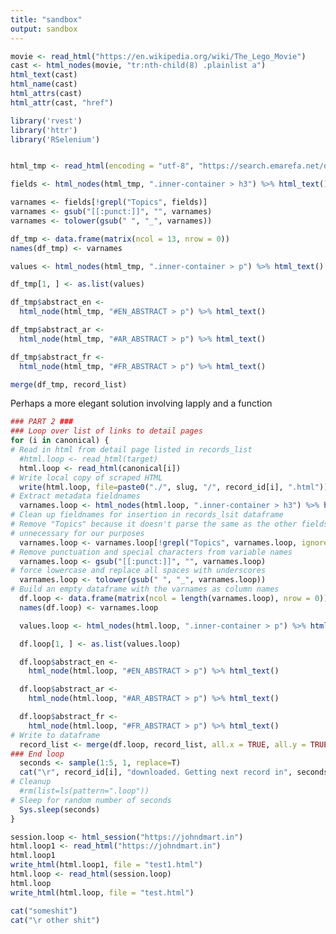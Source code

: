 ```yaml
---
title: "sandbox"
output: sandbox
---
```


```r
movie <- read_html("https://en.wikipedia.org/wiki/The_Lego_Movie")
cast <- html_nodes(movie, "tr:nth-child(8) .plainlist a")
html_text(cast)
html_name(cast)
html_attrs(cast)
html_attr(cast, "href")
```

```r
library('rvest')
library('httr')
library('RSelenium')


html_tmp <- read_html(encoding = "utf-8", "https://search.emarefa.net/detail/BIM-835175/%D8%A7%D8%B3%D8%AA%D8%A8%D9%8A%D8%A7%D9%86-%D8%A7%D9%84%D9%85%D8%B9%D8%AA%D9%82%D8%AF%D8%A7%D8%AA-%D8%A7%D9%84%D8%AE%D8%B1%D8%A7%D9%81%D9%8A%D8%A9-%D8%A7%D9%84%D8%B4%D8%A7%D8%A6%D8%B9%D8%A9-%D9%81%D9%8A-%D8%A7%D9%84%D8%AC%D8%B2%D8%A7%D8%A6%D8%B1/1")

fields <- html_nodes(html_tmp, ".inner-container > h3") %>% html_text()

varnames <- fields[!grepl("Topics", fields)]
varnames <- gsub("[[:punct:]]", "", varnames)
varnames <- tolower(gsub(" ", "_", varnames))

df_tmp <- data.frame(matrix(ncol = 13, nrow = 0))
names(df_tmp) <- varnames

values <- html_nodes(html_tmp, ".inner-container > p") %>% html_text()

df_tmp[1, ] <- as.list(values)

df_tmp$abstract_en <- 
  html_node(html_tmp, "#EN_ABSTRACT > p") %>% html_text()

df_tmp$abstract_ar <- 
  html_node(html_tmp, "#AR_ABSTRACT > p") %>% html_text()

df_tmp$abstract_fr <- 
  html_node(html_tmp, "#FR_ABSTRACT > p") %>% html_text()

merge(df_tmp, record_list)
```

Perhaps a more elegant solution involving lapply and a function

```r
### PART 2 ###
### Loop over list of links to detail pages
for (i in canonical) {
# Read in html from detail page listed in records_list
  #html.loop <- read_html(target)
  html.loop <- read_html(canonical[i])
# Write local copy of scraped HTML
  write(html.loop, file=paste0("./", slug, "/", record_id[i], ".html"))
# Extract metadata fieldnames
  varnames.loop <- html_nodes(html.loop, ".inner-container > h3") %>% html_text()
# Clean up fieldnames for insertion in records_lsit dataframe
# Remove "Topics" because it doesn't parse the same as the other fields and is
# unnecessary for our purposes
  varnames.loop <- varnames.loop[!grepl("Topics", varnames.loop, ignore.case = TRUE)]
# Remove punctuation and special characters from variable names
  varnames.loop <- gsub("[[:punct:]]", "", varnames.loop)
# force lowercase and replace all spaces with underscores
  varnames.loop <- tolower(gsub(" ", "_", varnames.loop))
# Build an empty dataframe with the varnames as column names
  df.loop <- data.frame(matrix(ncol = length(varnames.loop), nrow = 0))
  names(df.loop) <- varnames.loop

  values.loop <- html_nodes(html.loop, ".inner-container > p") %>% html_text()

  df.loop[1, ] <- as.list(values.loop)

  df.loop$abstract_en <-
    html_node(html.loop, "#EN_ABSTRACT > p") %>% html_text()

  df.loop$abstract_ar <-
    html_node(html.loop, "#AR_ABSTRACT > p") %>% html_text()

  df.loop$abstract_fr <-
    html_node(html.loop, "#FR_ABSTRACT > p") %>% html_text()
# Write to dataframe
  record_list <- merge(df.loop, record_list, all.x = TRUE, all.y = TRUE)
### End loop
  seconds <- sample(1:5, 1, replace=T)
  cat("\r", record_id[i], "downloaded. Getting next record in", seconds, "seconds. ")
# Cleanup
  #rm(list=ls(pattern=".loop"))
# Sleep for random number of seconds
  Sys.sleep(seconds)
}
```

```r
session.loop <- html_session("https://johndmart.in")
html.loop1 <- read_html("https://johndmart.in")
html.loop1
write_html(html.loop1, file = "test1.html")
html.loop <- read_html(session.loop)
html.loop
write_html(html.loop, file = "test.html")
```

```r
cat("someshit")
cat("\r other shit")
```

